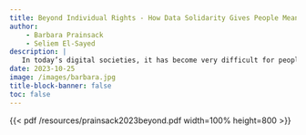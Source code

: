 ```yaml
---
title: Beyond Individual Rights - How Data Solidarity Gives People Meaningful Control over Data
author:
    - Barbara Prainsack
    - Seliem El-Sayed
description: |
   In today’s digital societies, it has become very difficult for people to exercise meaningful control over what and how data is collected and used. The Ethical Data Practices Framework (EDP) seeks to improve upon current data protection paradigms by overcoming the narrow focus on individual autonomy and pledging to uphold a set of relevant ethical principles. While helpful in many regards, EDP leaves a few issues unaddressed. Solidarity-based data governance (in short: data solidarity) offers a solution that fills some of the gaps that the EDP leaves open.
date: 2023-10-25
image: /images/barbara.jpg
title-block-banner: false
toc: false
---
```


{{< pdf /resources/prainsack2023beyond.pdf width=100% height=800 >}}
